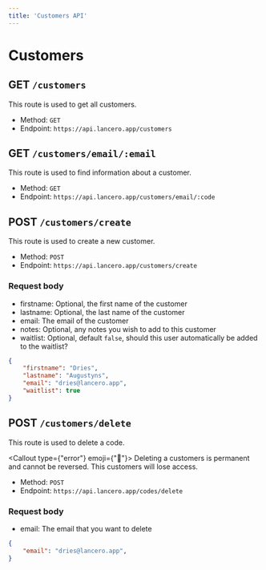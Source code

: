 ```yaml
---
title: 'Customers API'
---
```



# Customers
## GET `/customers`
This route is used to get all customers.

- Method: `GET`
- Endpoint: `https://api.lancero.app/customers`

## GET `/customers/email/:email`
This route is used to find information about a customer.

- Method: `GET`
- Endpoint: `https://api.lancero.app/customers/email/:code`

## POST `/customers/create`
This route is used to create a new customer.

- Method: `POST`
- Endpoint: `https://api.lancero.app/customers/create`

### Request body
- firstname: Optional, the first name of the customer
- lastname: Optional, the last name of the customer
- email: The email of the customer
- notes: Optional, any notes you wish to add to this customer
- waitlist: Optional, default `false`, should this user automatically be added to the waitlist?

```json
{
    "firstname": "Dries",
    "lastname": "Augustyns",
    "email": "dries@lancero.app",
    "waitlist": true
}
```

## POST `/customers/delete`
This route is used to delete a code.

<Callout type={"error"} emoji={"🛑"}>
  Deleting a customers is permanent and cannot be reversed. This customers will lose access.
</Callout>

- Method: `POST`
- Endpoint: `https://api.lancero.app/codes/delete`

### Request body
- email: The email that you want to delete

```json
{
    "email": "dries@lancero.app",
}
```

